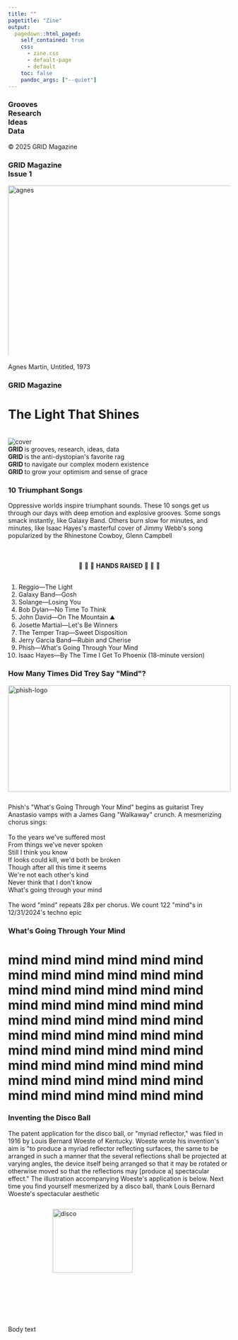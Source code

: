 ```yaml
---
title: ""
pagetitle: "Zine"
output:
  pagedown::html_paged:
    self_contained: true
    css:
      - zine.css
      - default-page
      - default
    toc: false
    pandoc_args: ["--quiet"]
---
```


<!-- Edit your panel content directly in the HTML below. You can use text and <img> tags. -->


```{=html}
<div id="sheet">
  <div class="inner">
    <!-- Top row (rotated 180°): [Page 8] [Page 1] [Page 2] [Page 3] -->

    <div class="cell rotated">
      <div class="panel">
        <h3>Grooves<br>Research<br>Ideas<br>Data</h3>
        <div class="body">&copy; 2025 GRID Magazine</div>
      </div>
    </div>

    <div class="cell rotated">
      <div class="panel">
        <h3>GRID Magazine<br>Issue 1</h3>
<img src="agnes_martin2.jpg" alt="agnes" style="width:140%;max-height:4in;object-fit:contain;display:block;margin:0.05in auto 0.1;">
        <div class="body"><br>Agnes Martin, Untitled, 1973</div>

      </div>
    </div>

    <div class="cell rotated">
      <div class="panel">
        <h3>GRID Magazine</h3>
        <h1>The Light That Shines</h1>
        <div class="body"><br><img src="cover.jpg" alt="cover"></div>
        <div class="body"><strong>GRID </strong> is grooves, research, ideas, data<br>
        <strong>GRID </strong>is the anti-dystopian's favorite rag<br><strong>GRID </strong>to navigate our complex modern existence<br><strong>GRID </strong> to grow your optimism and sense of grace</div>
        </div>
        </div>

    <div class="cell rotated">
      <div class="panel">
        <h3>10 Triumphant Songs</h3>
        <div class="body">Oppressive worlds inspire triumphant sounds. These 10 songs get us through our days with deep emotion and explosive grooves. Some songs smack instantly, like Galaxy Band. Others burn slow for minutes, and minutes, like Isaac Hayes's masterful cover of Jimmy Webb's song popularized by the Rhinestone Cowboy, Glenn Campbell<br><br><br><br> <div class="body" style="text-align:center;">
  &#x1FAA9;  &#x1FAA9;  &#x1FAA9; <strong>HANDS RAISED</strong> &#x1FAA9;  &#x1FAA9;  &#x1FAA9; <br><br>
</div> 
        <ol>
        <li>Reggio&mdash;The Light</li>
        <li>Galaxy Band&mdash;Gosh</li>
        <li>Solange&mdash;Losing You</li>
        <li>Bob Dylan&mdash;No Time To Think</li>
        <li>John David&mdash;On The Mountain &#9968;</li>
        <li>Josette Martial&mdash;Let's Be Winners</li>
        <li>The Temper Trap&mdash;Sweet Disposition</li>
        <li>Jerry Garcia Band&mdash;Rubin and Cherise</li>
        <li>Phish&mdash;What's Going Through Your Mind</li>
        <li>Isaac Hayes&mdash;By The Time I Get To Phoenix (18-minute version)</li>
      </ol></div>
      </div>
    </div>

    <!-- Bottom row (upright): [Page 4] [Page 5] [Page 6] [Page 7] -->
    <div class="cell">
      <div class="panel">
        <h3>How Many Times Did Trey Say "Mind"?</h3>
        <div class="body"><img src="phish.jpg" alt="phish-logo"      style="width:100%;max-height:2.5in;object-fit:contain;display:block;margin:0.1in auto 0.1in;"></div>
        <br>
        <div class="body">Phish's "What's Going Through Your Mind" begins as guitarist Trey Anastasio vamps with a James Gang "Walkaway" crunch. A mesmerizing chorus sings: <br><br>To the years we've suffered most<br>From things we've never spoken<br>Still I think you know<br>If looks could kill, we'd both be broken<br>Though after all this time it seems<br>We're not each other's kind<br>Never think that I don't know<br>What's going through your mind<br><br>The word "mind" repeats 28x per chorus. We count 122 "mind"s in 12/31/2024's techno epic</div>
      </div>
    </div>

    <div class="cell">
      <div class="panel">
        <h3>What's Going Through Your Mind</h3>
        <h1>mind mind mind mind mind mind mind mind mind mind mind mind mind mind mind mind mind mind mind mind mind mind mind mind mind mind mind mind mind mind mind mind mind mind mind mind mind mind mind mind mind mind mind mind mind mind mind mind mind mind mind mind mind mind mind mind mind mind mind mind </h1>
      </div>
    </div>

    <div class="cell">
      <div class="panel">
        <h3>Inventing the Disco Ball</h3>
        <div class="body">The patent application for the disco ball, or "myriad reflector," was filed in 1916 by Louis Bernard Woeste of Kentucky. Woeste wrote his invention's aim is "to produce a myriad reflector reflecting surfaces, the same to be arranged in such a manner that the several reflections shall be projected at varying angles, the device itself being arranged so that it may be rotated or otherwise moved so that the reflections may [produce a] spectacular effect." The illustration accompanying Woeste's application is below. Next time you find yourself mesmerized by a disco ball, thank Louis Bernard Woeste's spectacular aesthetic</div>
        <div class="body"><br><img src="disco_ball.png" alt="disco"      style="width:60%;max-height:2.5in;object-fit:contain;display:block;margin:0.1in auto 0.1in;"></div>
        </div>
        </div>

    <div class="cell">
      <div class="panel">
        <h3></h3>
        <div class="body">Body text</div>
      </div>
    </div>
  </div>
</div>

```
